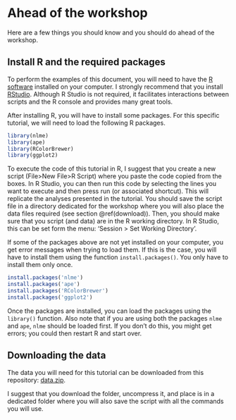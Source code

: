 # Ahead of the workshop {#before}

Here are a few things you should know and you should do ahead of the workshop.

## Install R and the required packages

To perform the examples of this document, you will need to have the [R software](https://www.r-project.org/) installed on your computer. I strongly recommend that you install [RStudio](https://rstudio.com/). Although R Studio is not required, it facilitates interactions between scripts and the R console and provides many great tools.

After installing R, you will have to install some packages. For this specific tutorial, we will need to load the following R packages.

```r
library(nlme)
library(ape)
library(RColorBrewer)
library(ggplot2)
```

To execute the code of this tutorial in R, I suggest that you create a new script (File>New File>R Script) where you paste the code copied from the boxes. In R Studio, you can then run this code by selecting the lines you want to execute and then press run (or associated shortcut). This will replicate the analyses presented in the tutorial. You should save the script file in a directory dedicated for the workshop where you will also place the data files required (see section \@ref(download)). Then, you should make sure that you script (and data) are in the R working directory. In R Studio, this can be set form the menu: 'Session > Set Working Directory'.

If some of the packages above are not yet installed on your computer, you get error messages when trying to load them. If this is the case, you will have to install them using the function `install.packages()`. You only have to install them only once.

```r
install.packages('nlme')
install.packages('ape')
install.packages('RColorBrewer')
install.packages('ggplot2')
```

Once the packages are installed, you can load the packages using the `library()` function. Also note that if you are using both the packages `nlme` and `ape`, `nlme` should be loaded first. If you don't do this, you might get errors; you could then restart R and start over.


## Downloading the data {#download}

The data you will need for this tutorial can be downloaded from this repository: [data.zip](https://simjoly.github.io/ComparativeMethods-HalfDayWorkshop/data.zip).

I suggest that you download the folder, uncompress it, and place is in a dedicated folder where you will also save the script with all the commands you will use.


